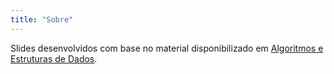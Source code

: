 ```yaml
---
title: "Sobre"
---
```


Slides desenvolvidos com base no material disponibilizado em [Algoritmos e Estruturas de Dados](https://darlonv.github.io/algoritmos).

